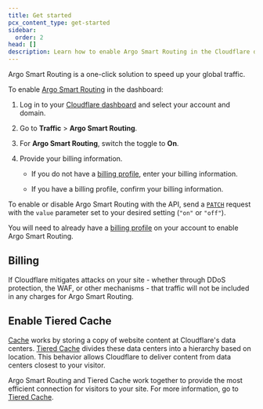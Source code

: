 ```yaml
---
title: Get started
pcx_content_type: get-started
sidebar:
  order: 2
head: []
description: Learn how to enable Argo Smart Routing in the Cloudflare dashboard.
---
```



Argo Smart Routing is a one-click solution to speed up your global traffic.

<Tabs syncKey="dashPlusAPI"> <TabItem label="Dashboard">

To enable [Argo Smart Routing](https://dash.cloudflare.com/?to=/:account/:zone/traffic) in the dashboard:

1. Log in to your [Cloudflare dashboard](https://dash.cloudflare.com/) and select your account and domain.
2. Go to **Traffic** > **Argo Smart Routing**.
3. For **Argo Smart Routing**, switch the toggle to **On**.
4. Provide your billing information.

   - If you do not have a [billing profile](/billing/create-billing-profile/), enter your billing information.

   - If you have a billing profile, confirm your billing information.

</TabItem> <TabItem label="API">

To enable or disable Argo Smart Routing with the API, send a [`PATCH`](/api/resources/argo/subresources/smart_routing/methods/edit/) request with the `value` parameter set to your desired setting (`"on"` or `"off"`).

You will need to already have a [billing profile](/billing/create-billing-profile/) on your account to enable Argo Smart Routing.

</TabItem> </Tabs>

<Render file="non-contract-enablement" product="fundamentals" />

## Billing

If Cloudflare mitigates attacks on your site - whether through DDoS protection, the WAF, or other mechanisms - that traffic will not be included in any charges for Argo Smart Routing.

<Render file="ubb-recommendation" product="fundamentals" />

## Enable Tiered Cache

[Cache](/cache/) works by storing a copy of website content at Cloudflare's data centers. [Tiered Cache](/cache/how-to/tiered-cache/) divides these data centers into a hierarchy based on location. This behavior allows Cloudflare to deliver content from data centers closest to your visitor.

Argo Smart Routing and Tiered Cache work together to provide the most efficient connection for visitors to your site. For more information, go to [Tiered Cache](/cache/how-to/tiered-cache/).
